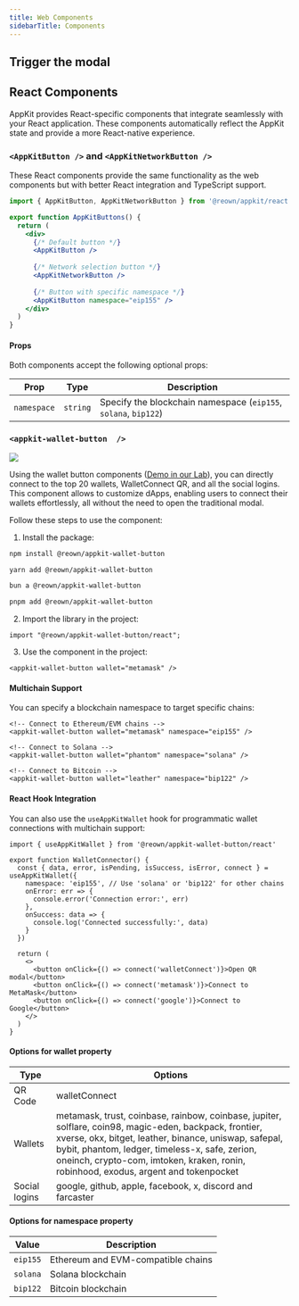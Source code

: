 ```yaml
---
title: Web Components
sidebarTitle: Components
---
```



## Trigger the modal

<Components />

## React Components

AppKit provides React-specific components that integrate seamlessly with your React application. These components automatically reflect the AppKit state and provide a more React-native experience.

### `<AppKitButton />` and `<AppKitNetworkButton />`

These React components provide the same functionality as the web components but with better React integration and TypeScript support.

```jsx
import { AppKitButton, AppKitNetworkButton } from '@reown/appkit/react'

export function AppKitButtons() {
  return (
    <div>
      {/* Default button */}
      <AppKitButton />
      
      {/* Network selection button */}
      <AppKitNetworkButton />
      
      {/* Button with specific namespace */}
      <AppKitButton namespace="eip155" />
    </div>
  )
}
```

#### Props

Both components accept the following optional props:

| Prop | Type | Description |
|------|------|-------------|
| `namespace` | `string` | Specify the blockchain namespace (`eip155`, `solana`, `bip122`) |

### `<appkit-wallet-button  />`

<Frame>
  <img src="/images/assets/walletButtons.jpg" />
</Frame>

Using the wallet button components ([Demo in our Lab](https://appkit-lab.reown.com/library/wagmi-wallet-button/)), you can directly connect to the top 20 wallets, WalletConnect QR, and all the social logins.
This component allows to customize dApps, enabling users to connect their wallets effortlessly, all without the need to open the traditional modal.

Follow these steps to use the component:

1. Install the package:

<CodeGroup>

```bash npm
npm install @reown/appkit-wallet-button
```

```bash Yarn
yarn add @reown/appkit-wallet-button
```

```bash Bun
bun a @reown/appkit-wallet-button
```

```bash pnpm
pnpm add @reown/appkit-wallet-button
```
</CodeGroup>

2. Import the library in the project:

```tsx
import "@reown/appkit-wallet-button/react";
```

3. Use the component in the project:

```tsx
<appkit-wallet-button wallet="metamask" />
```

#### Multichain Support

You can specify a blockchain namespace to target specific chains:

```tsx
<!-- Connect to Ethereum/EVM chains -->
<appkit-wallet-button wallet="metamask" namespace="eip155" />

<!-- Connect to Solana -->
<appkit-wallet-button wallet="phantom" namespace="solana" />

<!-- Connect to Bitcoin -->
<appkit-wallet-button wallet="leather" namespace="bip122" />
```

#### React Hook Integration

You can also use the `useAppKitWallet` hook for programmatic wallet connections with multichain support:

```tsx
import { useAppKitWallet } from '@reown/appkit-wallet-button/react'

export function WalletConnector() {
  const { data, error, isPending, isSuccess, isError, connect } = useAppKitWallet({
    namespace: 'eip155', // Use 'solana' or 'bip122' for other chains
    onError: err => {
      console.error('Connection error:', err)
    },
    onSuccess: data => {
      console.log('Connected successfully:', data)
    }
  })

  return (
    <>
      <button onClick={() => connect('walletConnect')}>Open QR modal</button>
      <button onClick={() => connect('metamask')}>Connect to MetaMask</button>
      <button onClick={() => connect('google')}>Connect to Google</button>
    </>
  )
}
```

#### Options for wallet property

| Type          | Options                                                                                                                                                                                                                                                                                                    |
| ------------- | ---------------------------------------------------------------------------------------------------------------------------------------------------------------------------------------------------------------------------------------------------------------------------------------------------------- |
| QR Code       | walletConnect                                                                                                                                                                                                                                                                                              |
| Wallets       | metamask, trust, coinbase, rainbow, coinbase, jupiter, solflare, coin98, magic-eden, backpack, frontier, xverse, okx, bitget, leather, binance, uniswap, safepal, bybit, phantom, ledger, timeless-x, safe, zerion, oneinch, crypto-com, imtoken, kraken, ronin, robinhood, exodus, argent and tokenpocket |
| Social logins | google, github, apple, facebook, x, discord and farcaster                                                                                                                                                                                                                                                  |

#### Options for namespace property

| Value     | Description                           |
| --------- | ------------------------------------- |
| `eip155`  | Ethereum and EVM-compatible chains    |
| `solana`  | Solana blockchain                     |
| `bip122`  | Bitcoin blockchain                    |

